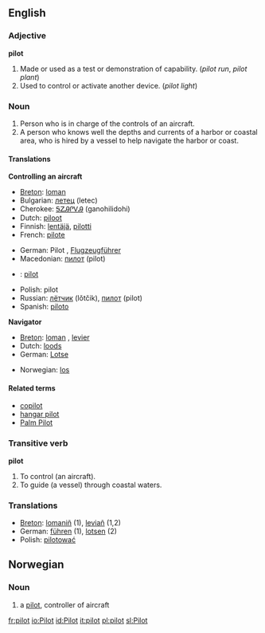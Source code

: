 ==English==

===Adjective===
'''pilot'''

# Made or used as a test or demonstration of capability. (''pilot run'', ''pilot plant'')
# Used to control or activate another device. (''pilot light'')


===Noun===
{{en-noun-reg}}

#Person who is in charge of the controls of an aircraft.
#A person who knows well the depths and currents of a harbor or coastal area, who is hired by a vessel to help navigate the harbor or coast.

====Translations====
'''Controlling an aircraft'''
{{top}}
*[[Breton]]: [[loman]] {{m}} 
*Bulgarian: [[летец]] (letec)
*Cherokee: [[ᎦᏃᎯᎵᏙᎯ]] (ganohilidohi)
*Dutch: [[piloot]] {{m}} 
*Finnish: [[lentäjä]], [[pilotti]]
*French: [[pilote]]  {{m}}
{{mid}}
*German: Pilot {{m}}, [[Flugzeugführer]] {{m}}
*Macedonian: [[пилот]] (pilot)
*{{no}}: [[#Norwegian|pilot]] {{m}}
*Polish: pilot {{m}}
*Russian: [[летчик|лётчик]] (lǒtčik), [[пилот]] (pilot)
*Spanish: [[piloto]] {{m}}
{{bottom}}

'''Navigator'''
{{top}}
<!--languages from A to I go here-->
*[[Breton]]: [[loman]] {{m}}, [[levier]] 
*Dutch: [[loods]] {{m}} 
*German: [[Lotse]] {{m}} 
{{mid}}
<!--languages from J to Z go here-->
*Norwegian: [[los]] {{m}}
{{bottom}}

====Related terms====
*[[copilot]]
*[[hangar pilot]]
*[[Palm Pilot]]

===Transitive verb===
'''pilot'''

# To control (an aircraft).
# To guide (a vessel) through coastal waters.

===Translations===
*[[Breton]]: [[lomaniñ]] (1), [[leviañ]] (1,2)
*German: [[führen]] (1), [[lotsen]] (2)
*Polish: [[pilotować]]

==Norwegian==
===Noun===
{{no-noun-m1|pilot}}
#a [[#English|pilot]], controller of aircraft
[[fr:pilot]]
[[io:Pilot]]
[[id:Pilot]]
[[it:pilot]]
[[pl:pilot]]
[[sl:Pilot]]